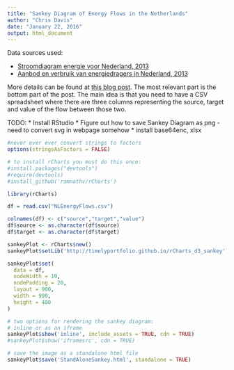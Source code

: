 ```yaml
---
title: "Sankey Diagram of Energy Flows in the Netherlands"
author: "Chris Davis"
date: "January 22, 2016"
output: html_document
---
```


Data sources used:

* [Stroomdiagram energie voor Nederland, 2013](http://www.compendiumvoordeleefomgeving.nl/indicatoren/nl0201-Energiebalans-Nederland-%28stroomdiagram%29.html?i=6-40)
* [Aanbod en verbruik van energiedragers in Nederland, 2013](http://www.compendiumvoordeleefomgeving.nl/indicatoren/nl0053-Energiebalans-Nederland-%28tabel%29.html?i=6-40)

More details can be found at [this blog post](http://blog.ouseful.info/2013/07/23/generating-sankey-diagrams-from-rcharts/).  The most relevant part is the bottom part of the post.  The main idea is that you need to have a CSV spreadsheet
where there are three columns representing the source, target and value of the flow between those two.

TODO:
* Install RStudio
* Figure out how to save Sankey Diagram as png - need to convert svg in webpage somehow
* install base64enc, xlsx

```r
#never ever ever convert strings to factors
options(stringsAsFactors = FALSE)

# to install rCharts you must do this once:
#install.packages("devtools")
#require(devtools)
#install_github('ramnathv/rCharts')

library(rCharts)

df = read.csv("NLEnergyFlows.csv")

colnames(df) <- c("source","target","value")
df$source <- as.character(df$source)
df$target <- as.character(df$target)

sankeyPlot <- rCharts$new()
sankeyPlot$setLib('http://timelyportfolio.github.io/rCharts_d3_sankey')

sankeyPlot$set(
  data = df,
  nodeWidth = 10,
  nodePadding = 20,
  layout = 900,
  width = 900,
  height = 400
)
```

```r
# two options for rendering the sankey diagram:
# inline or as an iframe
sankeyPlot$show('inline', include_assets = TRUE, cdn = TRUE)
#sankeyPlot$show('iframesrc', cdn = TRUE)

# save the image as a standalone html file
sankeyPlot$save('StandAloneSankey.html', standalone = TRUE)
```